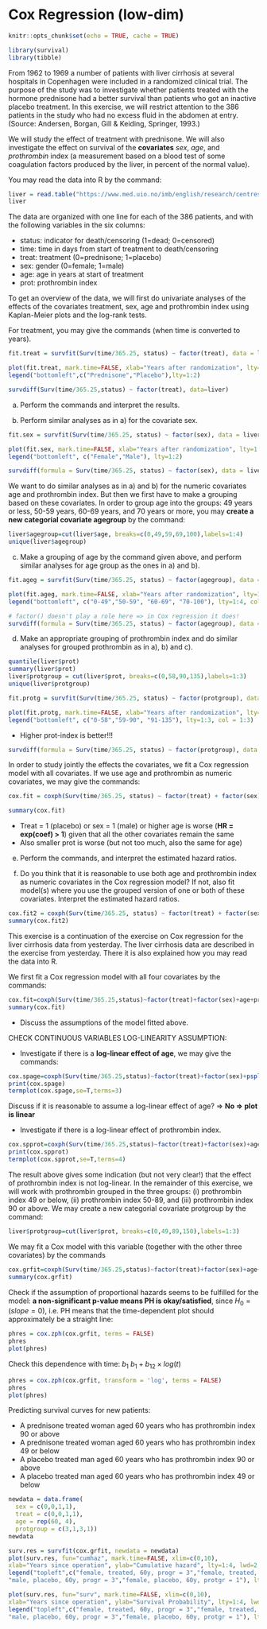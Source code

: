 # Cox Regression (low-dim) {-}

```r
knitr::opts_chunk$set(echo = TRUE, cache = TRUE)
```

```r
library(survival)
library(tibble)
```

From 1962 to 1969 a number of patients with liver cirrhosis at several hospitals in Copenhagen were included in a randomized clinical trial. The purpose of the study was to investigate whether patients treated with the hormone prednisone had a better survival than patients who got an inactive placebo treatment. In this exercise, we will restrict attention to the $386$ patients in the study who had no excess fluid in the abdomen at entry. (Source: Andersen, Borgan, Gill & Keiding, Springer, 1993.)

We will study the effect of treatment with prednisone. We will also investigate the effect on survival of the **covariates** *sex*, *age*, and *prothrombin* index (a measurement based on a blood test of some coagulation factors produced by the liver, in percent of the normal value).

You may read the data into R by the command:

```r
liver = read.table("https://www.med.uio.no/imb/english/research/centres/ocbe/courses/imb9335/liver.txt", header=T) %>% as_tibble()
liver
```

The data are organized with one line for each of the $386$ patients, and with the following variables in the six columns:

- status: indicator for death/censoring (1=dead; 0=censored)
- time: time in days from start of treatment to death/censoring
- treat: treatment (0=prednisone; 1=placebo)
- sex: gender (0=female; 1=male)
- age: age in years at start of treatment
- prot: prothrombin index

To get an overview of the data, we will first do univariate analyses of the effects of the covariates treatment, sex, age and prothrombin index using Kaplan-Meier plots and the log-rank tests.

For treatment, you may give the commands (when time is converted to years).
```r
fit.treat = survfit(Surv(time/365.25, status) ~ factor(treat), data = liver)

plot(fit.treat, mark.time=FALSE, xlab="Years after randomization", lty=1:2, main="KM - Treatment")
legend("bottomleft",c("Prednisone","Placebo"),lty=1:2)
```

```r
survdiff(Surv(time/365.25,status) ~ factor(treat), data=liver)
```

a) Perform the commands and interpret the results.

b) Perform similar analyses as in a) for the covariate sex. 

```r
fit.sex = survfit(Surv(time/365.25, status) ~ factor(sex), data = liver)

plot(fit.sex, mark.time=FALSE, xlab="Years after randomization", lty=1:2, main="KM - Sex")
legend("bottomleft", c("Female","Male"), lty=1:2)
```

```r
survdiff(formula = Surv(time/365.25, status) ~ factor(sex), data = liver)
```

We want to do similar analyses as in a) and b) for the numeric covariates age and prothrombin index. But then we first have to make a grouping based on these covariates. In order to group age into the groups: 49 years or less, 50-59 years, 60-69 years, and 70 years or more, you may **create a new categorial covariate agegroup** by the command:
```r
liver$agegroup=cut(liver$age, breaks=c(0,49,59,69,100),labels=1:4)
unique(liver$agegroup)
```
c) Make a grouping of age by the command given above, and perform similar analyses for age group as the ones in a) and b).

```r
fit.ageg = survfit(Surv(time/365.25, status) ~ factor(agegroup), data = liver)

plot(fit.ageg, mark.time=FALSE, xlab="Years after randomization", lty=1:4, main="KM - Age group", col = 1:4)
legend("bottomleft", c("0-49","50-59", "60-69", "70-100"), lty=1:4, col = 1:4)
```

```r
# factor() doesn't play a role here => in Cox regression it does!
survdiff(formula = Surv(time/365.25, status) ~ factor(agegroup), data = liver)
```

d) Make an appropriate grouping of prothrombin index and do similar analyses for grouped prothrombin as in a), b) and c).

```r
quantile(liver$prot)
summary(liver$prot)
liver$protgroup = cut(liver$prot, breaks=c(0,58,90,135),labels=1:3)
unique(liver$protgroup)
```

```r
fit.protg = survfit(Surv(time/365.25, status) ~ factor(protgroup), data = liver)

plot(fit.protg, mark.time=FALSE, xlab="Years after randomization", lty=1:3, main="KM - Protgroup", col = 1:3)
legend("bottomleft", c("0-58","59-90", "91-135"), lty=1:3, col = 1:3)
```
- Higher prot-index is better!!!

```r
survdiff(formula = Surv(time/365.25, status) ~ factor(protgroup), data = liver)
```

In order to study jointly the effects the covariates, we fit a Cox regression model with all covariates. If we use age and prothrombin as numeric covariates, we may give the commands:

```r
cox.fit = coxph(Surv(time/365.25, status) ~ factor(treat) + factor(sex) + age + prot, data = liver)

summary(cox.fit)
```

- Treat = 1 (placebo) or sex = 1 (male) or higher age is worse (**HR = exp(coef) > 1**) given that all the other covariates remain the same
- Also smaller prot is worse (but not too much, also the same for age)

e) Perform the commands, and interpret the estimated hazard ratios.

f) Do you think that it is reasonable to use both age and prothrombin index as numeric covariates in the Cox regression model? If not, also fit model(s) where you use the grouped version of one or both of these covariates. Interpret the estimated hazard ratios.

```r
cox.fit2 = coxph(Surv(time/365.25, status) ~ factor(treat) + factor(sex) + agegroup + protgroup, data = liver)
summary(cox.fit2)
```

This exercise is a continuation of the exercise on Cox regression for the liver cirrhosis data from yesterday. The liver cirrhosis data are described in the exercise from yesterday. There it is also explained how you may read the data into R.

We first fit a Cox regression model with all four covariates by the commands:
```r
cox.fit=coxph(Surv(time/365.25,status)~factor(treat)+factor(sex)+age+prot,data=liver)
summary(cox.fit)
```

- Discuss the assumptions of the model fitted above.

CHECK CONTINUOUS VARIABLES LOG-LINEARITY ASSUMPTION:

- Investigate if there is a **log-linear effect of age**, we may give the commands:
```r
cox.spage=coxph(Surv(time/365.25,status)~factor(treat)+factor(sex)+pspline(age)+prot,data=liver)
print(cox.spage)
termplot(cox.spage,se=T,terms=3)
```

Discuss if it is reasonable to assume a log-linear effect of age? => **No => plot is linear**

- Investigate if there is a log-linear effect of prothrombin index.
```r
cox.spprot=coxph(Surv(time/365.25,status)~factor(treat)+factor(sex)+age+pspline(prot),data=liver)
print(cox.spprot)
termplot(cox.spprot,se=T,terms=4)
```

The result above gives some indication (but not very clear!) that the effect of prothrombin index is not log-linear. In the remainder of this exercise, we will work with prothrombin grouped in the three groups: (i) prothrombin index 49 or below, (ii) prothrombin index 50-89, and (iii) prothrombin index 90 or above. We may create a new categorial covariate protgroup by the command:

```r
liver$protgroup=cut(liver$prot, breaks=c(0,49,89,150),labels=1:3)
```
We may fit a Cox model with this variable (together with the other three covariates) by the commands
```r
cox.grfit=coxph(Surv(time/365.25,status)~factor(treat)+factor(sex)+age+factor(protgroup),data=liver)
summary(cox.grfit)
```

Check if the assumption of proportional hazards seems to be fulfilled for the model:
**a non-significant p-value means PH is okay/satisfied**, since $H_0 = (slope = 0)$, i.e. PH means that the time-dependent plot should approximately be a straight line:

```r
phres = cox.zph(cox.grfit, terms = FALSE)
phres
plot(phres)
```

Check this dependence with time: $b_1$ $b_1+b_{12}\times log(t)$

```r
phres = cox.zph(cox.grfit, transform = 'log', terms = FALSE)
phres
plot(phres)
```

Predicting survival curves for new patients:

- A prednisone treated woman aged 60 years who has prothrombin index 90 or above
- A prednisone treated woman aged 60 years who has prothrombin index 49 or below
- A placebo treated man aged 60 years who has prothrombin index 90 or above
- A placebo treated man aged 60 years who has prothrombin index 49 or below

```r
newdata = data.frame(
  sex = c(0,0,1,1), 
  treat = c(0,0,1,1), 
  age = rep(60, 4),
  protgroup = c(3,1,3,1))
newdata
```

```r
surv.res = survfit(cox.grfit, newdata = newdata)
plot(surv.res, fun="cumhaz", mark.time=FALSE, xlim=c(0,10),
xlab="Years since operation", ylab="Cumulative hazard", lty=1:4, lwd=2, col = 1:4)
legend("topleft",c("female, treated, 60y, progr = 3","female, treated, 60y, protgr = 1",
"male, placebo, 60y, progr = 3","female, placebo, 60y, protgr = 1"), lty=1:4,lwd=2, col = 1:4)
```

```r
plot(surv.res, fun="surv", mark.time=FALSE, xlim=c(0,10),
xlab="Years since operation", ylab="Survival Probability", lty=1:4, lwd=2, col = 1:4)
legend("topleft",c("female, treated, 60y, progr = 3","female, treated, 60y, protgr = 1",
"male, placebo, 60y, progr = 3","female, placebo, 60y, protgr = 1"), lty=1:4,lwd=2, col = 1:4)
```

